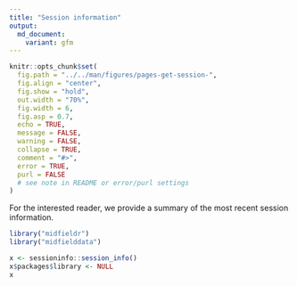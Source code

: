 ```yaml
---
title: "Session information"
output:
  md_document:
    variant: gfm
---
```


<!-- generated from .Rmd Please edit that file -->

```r
knitr::opts_chunk$set(
  fig.path = "../../man/figures/pages-get-session-", 
  fig.align = "center",
  fig.show = "hold", 
  out.width = "70%",
  fig.width = 6,
  fig.asp = 0.7,
  echo = TRUE,
  message = FALSE,
  warning = FALSE,
  collapse = TRUE,
  comment = "#>",
  error = TRUE,
  purl = FALSE
  # see note in README or error/purl settings
)
```

For the interested reader, we provide a summary of the most recent session information.  

```r
library("midfieldr")
library("midfielddata")
```

```r
x <- sessioninfo::session_info()
x$packages$library <- NULL
x
```
